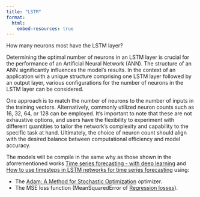 ```yaml
---
title: "LSTM"
format:
  html:
    embed-resources: true
---
```


How many neurons most have the LSTM layer?

Determining the optimal number of neurons in an LSTM layer is crucial for the performance of an Artificial Neural Network (ANN). The structure of an ANN significantly influences the model's results. In the context of an application with a unique structure comprising one LSTM layer followed by an output layer, various configurations for the number of neurons in the LSTM layer can be considered.

One approach is to match the number of neurons to the number of inputs in the training vectors. Alternatively, commonly utilized neuron counts such as 16, 32, 64, or 128 can be employed. It's important to note that these are not exhaustive options, and users have the flexibility to experiment with different quantities to tailor the network's complexity and capability to the specific task at hand. Ultimately, the choice of neuron count should align with the desired balance between computational efficiency and model accuracy.

The models will be compile in the same why as those shown in the aforrementioned works [Time series forecasting - with deep learning](https://rpubs.com/zkajdan/279967) and [How to use timesteps in LSTM networks for time series forecasting](https://machinelearningmastery.com/use-timesteps-lstm-networks-time-series-forecasting/) using:

-  The [Adam: A Method for Stochastic Optimization](https://arxiv.org/abs/1412.6980v8) optimizer.
-  The MSE loss function (MeanSquaredError of [Regression losses](https://keras.io/api/losses/regresssion_losses/)).
